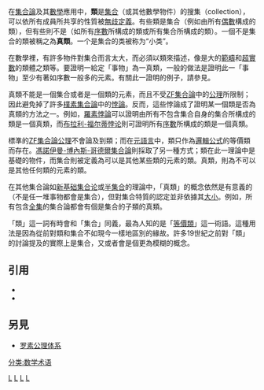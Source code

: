 在[[集合論|集合論]]及其[[數學|數學]]應用中，'''類'''是[[集合_(数学)|集合]]（或其他數學物件）的搜集（collection），可以依所有成員所共享的性質被[[定義良好|無歧定義]]。有些類是集合（例如由所有[[偶數|偶數]]構成的類），但有些則不是（如所有[[序數|序數]]所構成的類或所有集合所構成的類）。一個不是集合的類被稱之為'''真類'''。一个是集合的类被称为“小类”。

在數學裡，有許多物件對集合而言太大，而必須以類來描述，像是大的[[範疇_(數學)|範疇]]和[[超實數|超實數]]的類體之類等。要證明一給定「事物」為一真類，一般的做法是證明此一「事物」至少有著如序數一般多的元素。有關此一證明的例子，請參見{{tsl|en|Free_lattice#The_complete_free_lattice|完全自由格}}。

真類不能是一個集合或者是一個類的元素，而且不受[[策梅洛-弗兰克尔集合论|ZF集合論]]中的[[公理|公理]]所限制；因此避免掉了許多[[樸素集合論|樸素集合論]]中的[[悖論|悖論]]。反而，這些悖論成了證明某一個類是否為真類的方法之一。例如，[[羅素悖論|羅素悖論]]可以證明由所有不包含集合自身的集合所構成的類是一個真類，而[[布拉利-福尔蒂悖论|布拉利-福尔蒂悖论]]則可證明所有[[序數|序數]]所構成的類是一個真類。

標準的[[策梅羅-弗蘭克爾集合論|ZF集合論公理]]不會論及到類；而在[[元語言|元語言]]中，類只作為[[命題邏輯|邏輯公式]]的等價類而存在。[[馮諾伊曼-博內斯-哥德爾集合論|馮諾伊曼-博內斯-哥德爾集合論]]則採取了另一種方式；類在此一理論中是基礎的物件，而集合則被定義為可以是其他某些類的元素的類。真類，則為不可以是其他任何類的元素的類。

在其他集合論如[[新基础集合论|新基础集合论]]或[[半集合|半集合]]的理論中，「真類」的概念依然是有意義的（不是任一堆事物都會是集合），但對集合特質的認定並非依據其[[大小限制公理|大小]]。例如，所有包含[[全集|全集]]的集合論都會有個是集合的子類的真類。

「類」這一詞有時會和「集合」同義，最為人知的是「[[等價類|等價類]]」這一術語。這種用法是因為從前對類和集合不如現今一樣地區別的緣故。許多19世紀之前對「類」的討論提及的實際上是集合，又或者會是個更為模糊的概念。

== 引用 ==

* {{Citation | last1=Jech | first1=Thomas | author1-link=Thomas Jech | title=Set Theory | publisher=[[Springer-Verlag|Springer-Verlag]] | edition=third millennium | location=Berlin, New York | series=Springer Monographs in Mathematics | isbn=978-3-540-44085-7 | year=2003}}
* {{Citation | authorlink=Azriel Levy | last1=Levy | first1=A. | title=Basic Set Theory | publisher=[[Springer-Verlag|Springer-Verlag]] | location=Berlin, New York | year=1979}}

== 另見 ==
* [[罗素公理体系|罗素公理体系]]

[[Category:集合論基本概念|L]]
[[Category:类的理论|L]]
[[Category:罗素公理体系|L]]
[[Category:范畴论|L]]
[[分类:数学术语|分类:数学术语]]
{{集合论}}